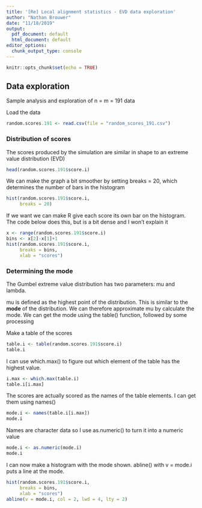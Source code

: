 ```yaml
---
title: '[Re] Local alignment statistics - EVD data exploration'
author: "Nathan Brouwer"
date: "11/18/2019"
output:
  pdf_document: default
  html_document: default
editor_options:
  chunk_output_type: console
---
```


```r
knitr::opts_chunk$set(echo = TRUE)
```

## Data exploration

Sample analysis and exploration of n = m = 191 data

Load the data
```r
random.scores.191 <- read.csv(file = "random_scores_191.csv")
```


### Distribution of scores

The scores produced by the simulation are similar in shape to an extreme value distribution (EVD)
```r

head(random.scores.191$score.i)

```

We can make the graph a bit smoother by setting breaks = 20, which determines the number of bars in the histogram
```r

hist(random.scores.191$score.i,
     breaks = 20)

```


If we want we can make R give each score its own bar on the histogram.  The code below does this, but is a bit dense and I won't explain it
```r
x <- range(random.scores.191$score.i)
bins <- x[2]-x[1]+1
hist(random.scores.191$score.i,
     breaks = bins,
     xlab = "scores")
```



### Determining the mode

The Gumbel extreme value distribution has two parameters: mu and lambda.  

mu is defined as the highest point of the distribution.  This is similar to the **mode** of the distribution.  We can therefore approximate mu by calculate the mode.  We can get the mode using the table() function, followed by some processing 

Make a table of the scores
```r
table.i <- table(random.scores.191$score.i)
table.i
```

I can use which.max() to figure out which element of the table has the highest value.
```r
i.max <- which.max(table.i)
table.i[i.max]
```

The scores are actually scored as the names of the table elements.  I can get them using names()
```r
mode.i <- names(table.i[i.max])
mode.i
```

Names are character data so I use as.numeric() to turn it into a numeric value
```r
mode.i <- as.numeric(mode.i)
mode.i
```

I can now make a histogram with the mode shown.  abline() with v = mode.i puts a line at the mode.
```r
hist(random.scores.191$score.i, 
     breaks = bins,
     xlab = "scores")
abline(v = mode.i, col = 2, lwd = 4, lty = 2)
```



```r

```


